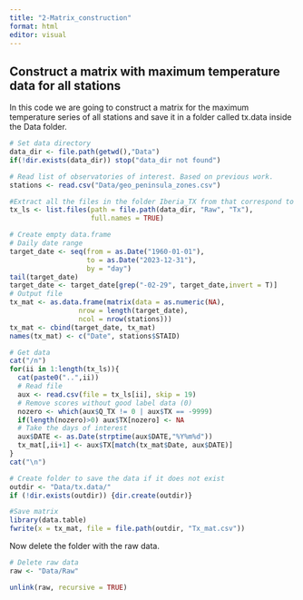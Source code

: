 ```yaml
---
title: "2-Matrix_construction"
format: html
editor: visual
---
```


## Construct a matrix with maximum temperature data for all stations

In this code we are going to construct a matrix for the maximum temperature series of all stations and save it in a folder called tx.data inside the Data folder.

```r

# Set data directory
data_dir <- file.path(getwd(),"Data")
if(!dir.exists(data_dir)) stop("data_dir not found")

# Read list of observatories of interest. Based on previous work.
stations <- read.csv("Data/geo_peninsula_zones.csv")

#Extract all the files in the folder Iberia_TX from that correspond to the data from each station
tx_ls <- list.files(path = file.path(data_dir, "Raw", "Tx"),
                    full.names = TRUE)

# Create empty data.frame
# Daily date range
target_date <- seq(from = as.Date("1960-01-01"),
                   to = as.Date("2023-12-31"),
                   by = "day")
tail(target_date)
target_date <- target_date[grep("-02-29", target_date,invert = T)]
# Output file
tx_mat <- as.data.frame(matrix(data = as.numeric(NA),
                 nrow = length(target_date),
                 ncol = nrow(stations)))
tx_mat <- cbind(target_date, tx_mat)
names(tx_mat) <- c("Date", stations$STAID)

# Get data
cat("/n")
for(ii in 1:length(tx_ls)){
  cat(paste0("..",ii))
  # Read file
  aux <- read.csv(file = tx_ls[ii], skip = 19)
  # Remove scores without good label data (0)
  nozero <- which(aux$Q_TX != 0 | aux$TX == -9999)
  if(length(nozero)>0) aux$TX[nozero] <- NA
  # Take the days of interest
  aux$DATE <- as.Date(strptime(aux$DATE,"%Y%m%d"))
  tx_mat[,ii+1] <- aux$TX[match(tx_mat$Date, aux$DATE)]
}
cat("\n")

# Create folder to save the data if it does not exist
outdir <- "Data/tx.data/"
if (!dir.exists(outdir)) {dir.create(outdir)}

#Save matrix
library(data.table)
fwrite(x = tx_mat, file = file.path(outdir, "Tx_mat.csv"))
```

Now delete the folder with the raw data.

```r

# Delete raw data
raw <- "Data/Raw"

unlink(raw, recursive = TRUE)
```
